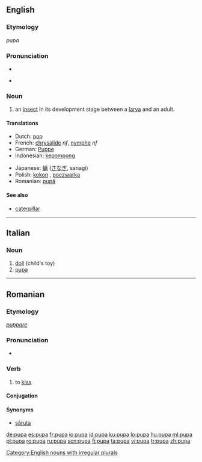 ==English==

===Etymology===
{{etyl|la}} ''pupa''

===Pronunciation===
* {{audio|en-us-pupa.ogg|Audio (US)}}

* {{rhymes|uːpə}}

===Noun===
{{en-noun|pl=pupae|pl2=pupas}}

# an [[insect]] in its development stage between a [[larva]] and an adult.

====Translations====
{{trans-top|insect}}
* Dutch: [[pop]] {{f}}
* French: [[chrysalide]] ''nf'', [[nymphe]] ''nf''
* German: [[Puppe]] {{f}}
* Indonesian: [[kepompong]]
{{trans-mid}}
* Japanese: [[蛹]] ([[さなぎ]], sanagi)
* Polish: [[kokon]] {{m}}, [[poczwarka]] {{f}}
* Romanian: [[pupă]] {{f}}
{{trans-bottom}}

====See also====
* [[caterpillar]]

[[Category:English nouns with irregular plurals]]

----

==Italian==

===Noun===
{{it-noun|pup|f|a|e}}

# [[doll]] (child's toy)
# [[#English|pupa]]

----

==Romanian==

===Etymology===
{{etyl|la|ro}} ''[[puppare]]''

===Pronunciation===
* {{IPA|[pu'pa]|lang=ro}}

===Verb===
{{ro-verb|conj=1}}

# {{informal|transitive|or reflexive with accusative|lang=ro}} to [[kiss]]

====Conjugation====
{{ro-conj-a|pup}}

====Synonyms====
* [[săruta]]

[[de:pupa]]
[[es:pupa]]
[[fr:pupa]]
[[io:pupa]]
[[id:pupa]]
[[ku:pupa]]
[[lo:pupa]]
[[hu:pupa]]
[[ml:pupa]]
[[pl:pupa]]
[[ro:pupa]]
[[ru:pupa]]
[[scn:pupa]]
[[fi:pupa]]
[[ta:pupa]]
[[vi:pupa]]
[[tr:pupa]]
[[zh:pupa]]